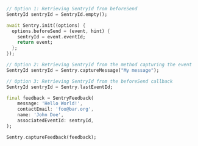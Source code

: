 ```dart
// Option 1: Retrieving SentryId from beforeSend
SentryId sentryId = SentryId.empty();

await Sentry.init((options) {
  options.beforeSend = (event, hint) {
    sentryId = event.eventId;
    return event;
  };
});

// Option 2: Retrieving SentryId from the method capturing the event
SentryId sentryId = Sentry.captureMessage("My message");

// Option 3: Retrieving SentryId from the beforeSend callback
SentryId sentryId = Sentry.lastEventId;

final feedback = SentryFeedback(
    message: 'Hello World!',
    contactEmail: 'foo@bar.org',
    name: 'John Doe',
    associatedEventId: sentryId,
);

Sentry.captureFeedback(feedback);
```
